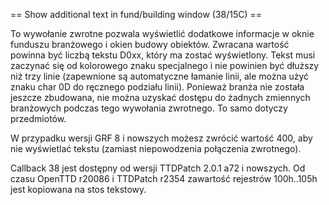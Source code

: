 <noinclude>{{pl/Development/NewGRF/inne strony|en=newgrf-specs.tt-wiki.net/wiki/Callback:_Show_additional_text_in_fund/building_window|pl=pl/Development/NewGRF/NFO Specs/Callback/Show additional text in fund∕building window}}
</noinclude>== Show additional text in fund/building window (38/15C) ==

To wywołanie zwrotne pozwala wyświetlić dodatkowe informacje w oknie funduszu branżowego i okien budowy obiektów. Zwracana wartość powinna być liczbą tekstu D0xx, który ma zostać wyświetlony. Tekst musi zaczynać się od kolorowego znaku specjalnego i nie powinien być dłuższy niż trzy linie (zapewnione są automatyczne łamanie linii, ale można użyć znaku char 0D do ręcznego podziału linii). Ponieważ branża nie została jeszcze zbudowana, nie można uzyskać dostępu do żadnych zmiennych branżowych podczas tego wywołania zwrotnego. To samo dotyczy przedmiotów.

{{pl/Development/NewGRF/grfFrom|8}} W przypadku wersji GRF 8 i nowszych możesz zwrócić wartość 400, aby nie wyświetlać tekstu (zamiast niepowodzenia połączenia zwrotnego).

Callback 38 jest dostępny od wersji TTDPatch 2.0.1 a72 i nowszych.
Od czasu OpenTTD r20086 i TTDPatch r2354 zawartość rejestrów 100h..105h jest kopiowana na stos tekstowy.
<!--[[Category:Callbacks]]-->